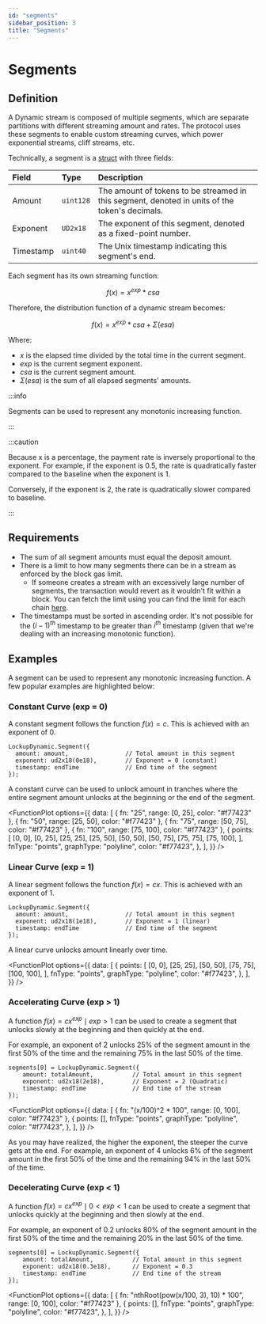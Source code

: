 ```yaml
---
id: "segments"
sidebar_position: 3
title: "Segments"
---
```



# Segments

## Definition

A Dynamic stream is composed of multiple segments, which are separate partitions with different streaming amount and
rates. The protocol uses these segments to enable custom streaming curves, which power exponential streams, cliff
streams, etc.

Technically, a segment is a [struct](/reference/lockup/contracts/types/library.LockupDynamic#segment) with three fields:

| Field     | Type      | Description                                                                                    |
| :-------- | :-------- | :--------------------------------------------------------------------------------------------- |
| Amount    | `uint128` | The amount of tokens to be streamed in this segment, denoted in units of the token's decimals. |
| Exponent  | `UD2x18`  | The exponent of this segment, denoted as a fixed-point number.                                 |
| Timestamp | `uint40`  | The Unix timestamp indicating this segment's end.                                              |

Each segment has its own streaming function:

$$
f(x) = x^{exp} * csa
$$

Therefore, the distribution function of a dynamic stream becomes:

$$
f(x) = x^{exp} * csa + \Sigma(esa)
$$

Where:

- $x$ is the elapsed time divided by the total time in the current segment.
- $exp$ is the current segment exponent.
- $csa$ is the current segment amount.
- $\Sigma(esa)$ is the sum of all elapsed segments' amounts.

:::info

Segments can be used to represent any monotonic increasing function.

:::

:::caution

Because x is a percentage, the payment rate is inversely proportional to the exponent. For example, if the exponent is
0.5, the rate is quadratically faster compared to the baseline when the exponent is 1.

Conversely, if the exponent is 2, the rate is quadratically slower compared to baseline.

:::

## Requirements

- The sum of all segment amounts must equal the deposit amount.
- There is a limit to how many segments there can be in a stream as enforced by the block gas limit.
  - If someone creates a stream with an excessively large number of segments, the transaction would revert as it
    wouldn't fit within a block. You can fetch the limit using you can find the limit for each chain
    [here](https://github.com/sablier-labs/lockup/blob/main/script/Base.s.sol#L90-L131).
- The timestamps must be sorted in ascending order. It's not possible for the $(i-1)^{th}$ timestamp to be greater than
  $i^{th}$ timestamp (given that we're dealing with an increasing monotonic function).

## Examples

A segment can be used to represent any monotonic increasing function. A few popular examples are highlighted below:

### Constant Curve (exp = 0)

A constant segment follows the function $f(x) = c$. This is achieved with an exponent of 0.

```solidity
LockupDynamic.Segment({
  amount: amount,                // Total amount in this segment
  exponent: ud2x18(0e18),        // Exponent = 0 (constant)
  timestamp: endTime             // End time of the segment
});
```

A constant curve can be used to unlock amount in tranches where the entire segment amount unlocks at the beginning or the end of the segment.

<FunctionPlot
  options={{
    data: [
      { fn: "25", range: [0, 25], color: "#f77423" },
      { fn: "50", range: [25, 50], color: "#f77423" },
      { fn: "75", range: [50, 75], color: "#f77423" },
      { fn: "100", range: [75, 100], color: "#f77423" },
      {
        points: [
          [0, 0],
          [0, 25],
          [25, 25],
          [25, 50],
          [50, 50],
          [50, 75],
          [75, 75],
          [75, 100],
        ],
        fnType: "points",
        graphType: "polyline",
        color: "#f77423",
      },
    ],
  }}
/>

### Linear Curve (exp = 1)

A linear segment follows the function $f(x) = cx$. This is achieved with an exponent of 1.

```solidity
LockupDynamic.Segment({
  amount: amount,                // Total amount in this segment
  exponent: ud2x18(1e18),        // Exponent = 1 (linear)
  timestamp: endTime             // End time of the segment
});
```

A linear curve unlocks amount linearly over time.

<FunctionPlot
  options={{
    data: [
      {
        points: [
          [0, 0],
          [25, 25],
          [50, 50],
          [75, 75],
          [100, 100],
        ],
        fnType: "points",
        graphType: "polyline",
        color: "#f77423",
      },
    ],
  }}
/>

### Accelerating Curve (exp > 1)

A function $f(x) = cx^{exp} \mid exp > 1$ can be used to create a segment that unlocks slowly at the beginning and then quickly at the end.

For example, an exponent of 2 unlocks 25% of the segment amount in the first 50% of the time and the remaining 75% in the last 50% of the time.

```solidity
segments[0] = LockupDynamic.Segment({
    amount: totalAmount,           // Total amount in this segment
    exponent: ud2x18(2e18),        // Exponent = 2 (Quadratic)
    timestamp: endTime             // End time of the stream
});
```

<FunctionPlot
  options={{
    data: [
      { fn: "(x/100)^2 * 100", range: [0, 100], color: "#f77423" },
      {
        points: [],
        fnType: "points",
        graphType: "polyline",
        color: "#f77423",
      },
    ],
  }}
/>

As you may have realized, the higher the exponent, the steeper the curve gets at the end. For example, an exponent of 4
unlocks 6% of the segment amount in the first 50% of the time and the remaining 94% in the last 50% of the time.

### Decelerating Curve (exp < 1)

A function $f(x) = cx^{exp} \mid 0 < exp < 1$ can be used to create a segment that unlocks quickly at the beginning and then slowly at the end.

For example, an exponent of 0.2 unlocks 80% of the segment amount in the first 50% of the time and the remaining 20% in the last 50% of the time.

```solidity
segments[0] = LockupDynamic.Segment({
    amount: totalAmount,           // Total amount in this segment
    exponent: ud2x18(0.3e18),      // Exponent = 0.3
    timestamp: endTime             // End time of the stream
});
```

<FunctionPlot
  options={{
    data: [
      { fn: "nthRoot(pow(x/100, 3), 10) * 100", range: [0, 100], color: "#f77423" },
      {
        points: [],
        fnType: "points",
        graphType: "polyline",
        color: "#f77423",
      },
    ],
  }}
/>
